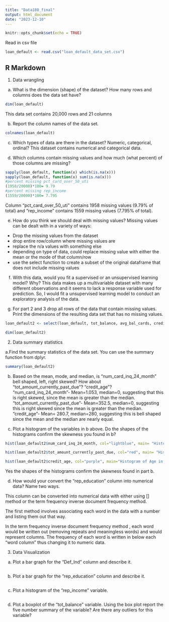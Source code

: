 ```yaml
---
title: "Data180_final"
output: html_document
date: "2023-12-10"
---
```


```r
knitr::opts_chunk$set(echo = TRUE)
```

Read in csv file 
```r
loan_default <- read.csv("loan_default_data_set.csv")
```
## R Markdown

1. Data wrangling
a. What is the dimension (shape) of the dataset?  How many rows and columns does the data set have?

```r
dim(loan_default)
```
This data set contains 20,000 rows and 21 columns


b. Report the column names of the data set.
```r
colnames(loan_default)
```

c. Which types of data are there in the dataset? Numeric, categorical, ordinal?
This dataset contains numerical and categorical data. 

d. Which columns contain missing values and how much (what percent) of those columns are missing?
```r
sapply(loan_default, function(x) which(is.na(x)))
sapply(loan_default, function(x) sum(is.na(x)))
#percent missing pct_card_over_50_uti
(1958/20000)*100= 9.79
#percent missing rep_income
(1559/20000)*100= 7.795
```
Column "pct_card_over_50_uti" contains 1958 missing values (9.79% of total) and "rep_income" contains 1559 missing values (7.795% of total). 

e. How do you think we should deal with missing values? 
Missing values can be dealt with in a variety of ways:  
- Drop the missing values from the dataset
- drop entire row/column where missing values are
- replace the n/a values with something else
- depending on type of data, could replace missing value with either the mean or the mode of that column/row
- use the select function to create a subset of the original dataframe that does not include missing values 

f. With this data, would you fit a supervised or an unsupervised learning model? Why? 
This data makes up a multivariable dataset with many different observations and it seems to lack a response variable used for prediction. So, I would fit a unsupervised learning model to conduct an exploratory analysis of the data. 

g. For part 2 and 3 drop all rows of the data that contain missing values. Print the dimensions of the resulting data set that has no missing values.
```r
loan_default2 <- select(loan_default, tot_balance, avg_bal_cards, credit_age, credit_age_good_account, credit_card_age, num_acc_30d_past_due_12_months, num_acc_30d_past_due_6_months, num_mortgage_currently_past_due, tot_amount_currently_past_due, num_inq_12_month, num_card_inq_24_month, num_card_12_month, num_auto_.36_month, uti_open_card, pct_over_50_uti,uti_max_credit_line,ind_XYZ, rep_education, Def_ind ) 

dim(loan_default2)

```

2. Data summary statistics 

a.Find the summary statistics of the data set. You can use the summary function from dplyr. 
```r
summary(loan_default2)
```

b. Based on the mean, mode, and median, is “num_card_inq_24_month” bell shaped, left, right skewed? How about “tot_amount_currently_past_due”? “credit_age”? 
"num_card_inq_24_month"- Mean=1.053, median=0, suggesting that this is right skewed, since the mean is greater than the median. 
"tot_amount_currently_past_due"- Mean=352.5, median=0, suggesting this is right skewed since the mean is greater than the median. 
“credit_age”- Mean= 280.7, median=280, suggesting this is bell shaped since the mean and the median are nearly equal. 

c. Plot a histogram of the variables in b above. Do the shapes of the histograms confirm the skewness you found in b?

```r
hist(loan_default2$num_card_inq_24_month, col="lightblue", main= "Histogram of # Credit Card Inquiries in last 24 Months", xlab= "# Credit Card Inquiries")

hist(loan_default2$tot_amount_currently_past_due, col="red", main= "Histogram of Total Amount Past Due Currently for All Credit Accounts", xlab="Total Amount Past Due")

hist(loan_default2$credit_age, col="purple", main="Histogram of Age in Months of First Credit Product Obtained by the Applicant", xlab= "Age in Months")
```
Yes the shapes of the histograms confirm the skewness found in part b. 

d.	How would your convert the “rep_education” column into numerical data? Name two ways. 

This column can be converted into numerical data with either using [] method or the term frequency inverse document frequency method.

The first method involves associating each word in the data with a number and listing them out that way. 

In the term frequency inverse document frequency method , each word would be written out (removing repeats and meaningless words) and would represent columns. The frequency of each word is written in below each "word column" thus changing it to numeric data. 

3. Data Visualization 
a.	Plot a bar graph for the “Def_Ind” column and describe it.
```r

```

b.	Plot a bar graph for the “rep_education" column and describe it. 
```r

``` 

c.	Plot a histogram of the “rep_income” variable.
```r

```

d.	Plot a boxplot of the “tot_balance” variable. Using the box plot report the five number summary of the variable? Are there any outliers for this variable? 
```r

```
